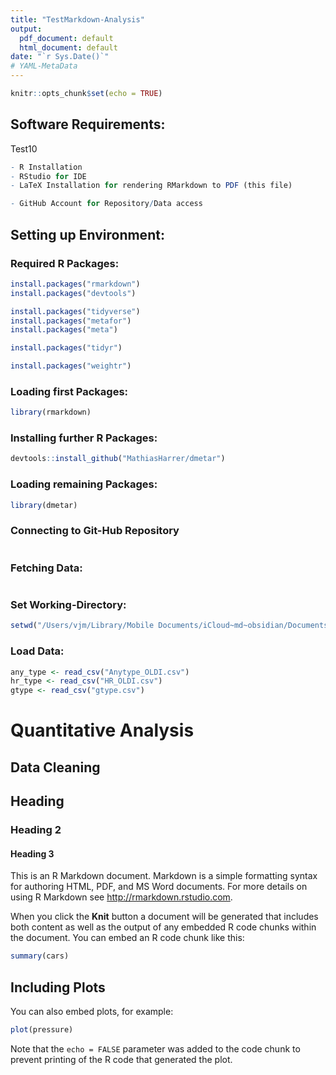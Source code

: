 ```yaml
---
title: "TestMarkdown-Analysis"
output:
  pdf_document: default
  html_document: default
date: "`r Sys.Date()`"
# YAML-MetaData
---
```


```r
knitr::opts_chunk$set(echo = TRUE)
```

## Software Requirements:
Test10


```r
- R Installation
- RStudio for IDE
- LaTeX Installation for rendering RMarkdown to PDF (this file) 

- GitHub Account for Repository/Data access

```


## Setting up Environment:


### Required R Packages:



```r
install.packages("rmarkdown")
install.packages("devtools")

install.packages("tidyverse")
install.packages("metafor")
install.packages("meta")

install.packages("tidyr")

install.packages("weightr")

```



### Loading first Packages:


```r
library(rmarkdown)


```


### Installing further R Packages:


```r
devtools::install_github("MathiasHarrer/dmetar") 


```



### Loading remaining Packages:


```r
library(dmetar)


```




### Connecting to Git-Hub Repository
```r


```



### Fetching Data:
```r


```






### Set Working-Directory:

```r
setwd("/Users/vjm/Library/Mobile Documents/iCloud~md~obsidian/Documents/Vaulty/1_Foundations/Together/MubsThesis/FridayMorning_Thesis/R Code/Version1")


```


### Load Data:

```r
any_type <- read_csv("Anytype_OLDI.csv")  
hr_type <- read_csv("HR_OLDI.csv") 
gtype <- read_csv("gtype.csv") 

```

# Quantitative Analysis

## Data Cleaning




## Heading

### Heading 2

#### Heading 3

This is an R Markdown document. Markdown is a simple formatting syntax for authoring HTML, PDF, and MS Word documents. For more details on using R Markdown see <http://rmarkdown.rstudio.com>.

When you click the **Knit** button a document will be generated that includes both content as well as the output of any embedded R code chunks within the document. You can embed an R code chunk like this:

```r
summary(cars)
```

## Including Plots

You can also embed plots, for example:

```r
plot(pressure)
```

Note that the `echo = FALSE` parameter was added to the code chunk to prevent printing of the R code that generated the plot.

